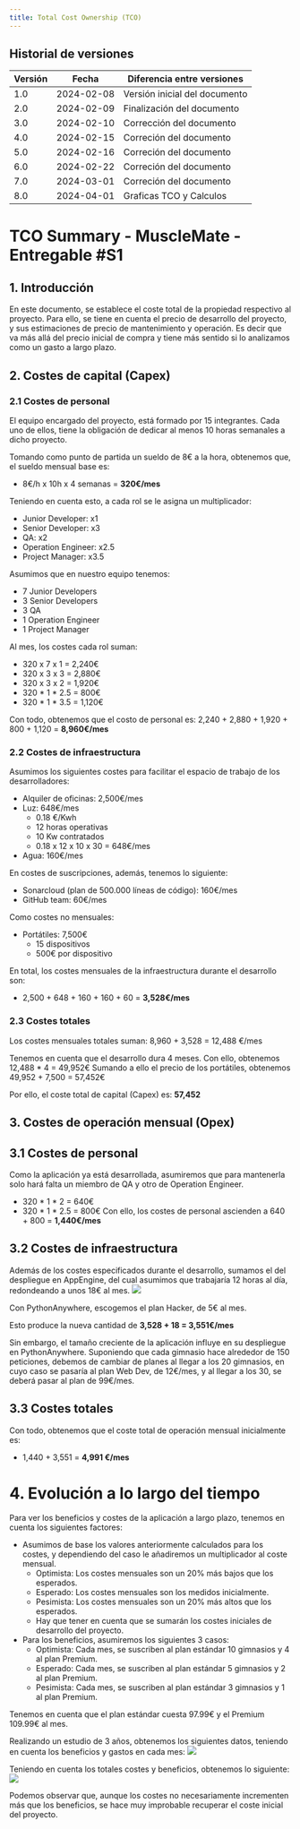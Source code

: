 ```yaml
---
title: Total Cost Ownership (TCO)
---
```


## Historial de versiones

| Versión | Fecha      | Diferencia entre versiones    |
| ------- | ---------- | ----------------------------- |
| 1.0     | 2024-02-08 | Versión inicial del documento |
| 2.0     | 2024-02-09 | Finalización del documento    |
| 3.0     | 2024-02-10 | Corrección del documento      |
| 4.0     | 2024-02-15 | Correción del documento       |
| 5.0     | 2024-02-16 | Correción del documento       |
| 6.0     | 2024-02-22 | Correción del documento       |
| 7.0     | 2024-03-01 | Correción del documento       |
| 8.0     | 2024-04-01 | Graficas TCO y Calculos       |

# TCO Summary - MuscleMate - Entregable #S1

## 1. Introducción

En este documento, se establece el coste total de la propiedad respectivo al proyecto. Para ello, se tiene en cuenta el precio de desarrollo del proyecto, y sus estimaciones de precio de mantenimiento y operación. Es decir que va más allá del precio inicial de compra y tiene más sentido si lo analizamos como un gasto a largo plazo.

## 2. Costes de capital (Capex)

### 2.1 Costes de personal

El equipo encargado del proyecto, está formado por 15 integrantes. Cada uno de ellos, tiene la obligación de dedicar al menos 10 horas semanales a dicho proyecto.

Tomando como punto de partida un sueldo de 8€ a la hora, obtenemos que, el sueldo mensual base es:
- 8€/h x 10h x 4 semanas = **320€/mes**

Teniendo en cuenta esto, a cada rol se le asigna un multiplicador:

- Junior Developer: x1
- Senior Developer: x3
- QA: x2
- Operation Engineer: x2.5
- Project Manager: x3.5

Asumimos que en nuestro equipo tenemos:
- 7 Junior Developers
- 3 Senior Developers
- 3 QA
- 1 Operation Engineer
- 1 Project Manager

Al mes, los costes cada rol suman:
- 320 x 7 x 1 = 2,240€
- 320 x 3 x 3 = 2,880€
- 320 x 3 x 2 = 1,920€
- 320 * 1 * 2.5 = 800€
- 320 * 1 * 3.5 = 1,120€

Con todo, obtenemos que el costo de personal es:
2,240 + 2,880 + 1,920 + 800 + 1,120 = **8,960€/mes**

### 2.2 Costes de infraestructura

Asumimos los siguientes costes para facilitar el espacio de trabajo de los desarrolladores:
- Alquiler de oficinas: 2,500€/mes
- Luz: 648€/mes
  - 0.18 €/Kwh
  - 12 horas operativas
  - 10 Kw contratados
  - 0.18 x 12 x 10 x 30 = 648€/mes
- Agua: 160€/mes

En costes de suscripciones, además, tenemos lo siguiente:
- Sonarcloud (plan de 500.000 líneas de código): 160€/mes
- GitHub team: 60€/mes

Como costes no mensuales:
- Portátiles: 7,500€
  - 15 dispositivos
  - 500€ por dispositivo

En total, los costes mensuales de la infraestructura durante el desarrollo son:
- 2,500 + 648 + 160 + 160 + 60 = **3,528€/mes**

### 2.3 Costes totales

Los costes mensuales totales suman:
8,960 + 3,528 = 12,488 €/mes

Tenemos en cuenta que el desarrollo dura 4 meses. Con ello, obtenemos 12,488 * 4 = 49,952€
Sumando a ello el precio de los portátiles, obtenemos 49,952 + 7,500 = 57,452€

Por ello, el coste total de capital (Capex) es: **57,452**

## 3. Costes de operación mensual (Opex)

## 3.1 Costes de personal

Como la aplicación ya está desarrollada, asumiremos que para mantenerla solo hará falta un miembro de QA y otro de Operation Engineer.
- 320 * 1 * 2 = 640€
- 320 * 1 * 2.5 = 800€
Con ello, los costes de personal ascienden a 640 + 800 = **1,440€/mes**

## 3.2 Costes de infraestructura

Además de los costes especificados durante el desarrollo, sumamos el del despliegue en AppEngine, del cual asumimos que trabajaría 12 horas al día, redondeando a unos 18€ al mes.
![](/img/appenginecosts.png)

Con PythonAnywhere, escogemos el plan Hacker, de 5€ al mes.

Esto produce la nueva cantidad de **3,528 + 18 = 3,551€/mes**

Sin embargo, el tamaño creciente de la aplicación influye en su despliegue en PythonAnywhere. Suponiendo que cada gimnasio hace alrededor de 150 peticiones,
debemos de cambiar de planes al llegar a los 20 gimnasios, en cuyo caso se pasaría al plan Web Dev, de 12€/mes, y al llegar a los 30, se deberá pasar
al plan de 99€/mes.

## 3.3 Costes totales

Con todo, obtenemos que el coste total de operación mensual inicialmente es:
- 1,440 + 3,551 = **4,991 €/mes**

# 4. Evolución a lo largo del tiempo

Para ver los beneficios y costes de la aplicación a largo plazo, tenemos en cuenta los siguientes factores:

- Asumimos de base los valores anteriormente calculados para los costes, y dependiendo del caso le añadiremos un multiplicador al coste mensual.
  - Optimista: Los costes mensuales son un 20% más bajos que los esperados.
  - Esperado: Los costes mensuales son los medidos inicialmente.
  - Pesimista: Los costes mensuales son un 20% más altos que los esperados.
  - Hay que tener en cuenta que se sumarán los costes iniciales de desarrollo del proyecto.
- Para los beneficios, asumiremos los siguientes 3 casos:
  - Optimista: Cada mes, se suscriben al plan estándar 10 gimnasios y 4 al plan Premium.
  - Esperado: Cada mes, se suscriben al plan estándar 5 gimnasios y 2 al plan Premium.
  - Pesimista: Cada mes, se suscriben al plan estándar 3 gimnasios y 1 al plan Premium.

Tenemos en cuenta que el plan estándar cuesta 97.99€ y el Premium 109.99€ al mes.

Realizando un estudio de 3 años, obtenemos los siguientes datos, teniendo en cuenta los beneficios y gastos en cada mes:
![](/img/beneficiosvscostes.png)

Teniendo en cuenta los totales costes y beneficios, obtenemos lo siguiente:
![](/img/beneficioscostesexpon.png)

Podemos observar que, aunque los costes no necesariamente incrementen más que los beneficios, se hace muy improbable recuperar el coste inicial del proyecto.


